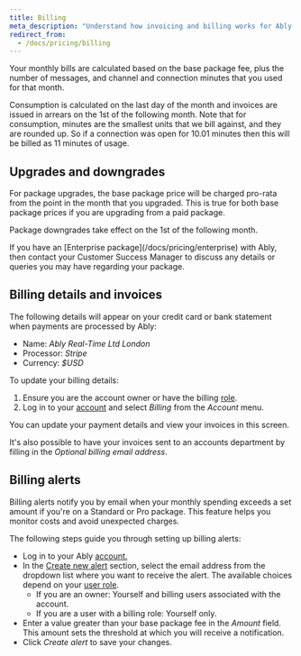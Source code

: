 ```yaml
---
title: Billing
meta_description: "Understand how invoicing and billing works for Ably packages."
redirect_from:
  - /docs/pricing/billing
---
```


Your monthly bills are calculated based on the base package fee, plus the number of messages, and channel and connection minutes that you used for that month.

Consumption is calculated on the last day of the month and invoices are issued in arrears on the 1st of the following month. Note that for consumption, minutes are the smallest units that we bill against, and they are rounded up. So if a connection was open for 10.01 minutes then this will be billed as 11 minutes of usage.

## Upgrades and downgrades <a id="package-changes"/>

For package upgrades, the base package price will be charged pro-rata from the point in the month that you upgraded. This is true for both base package prices if you are upgrading from a paid package.

Package downgrades take effect on the 1st of the following month.

<Aside data-type='note'>
If you have an [Enterprise package](/docs/pricing/enterprise) with Ably, then contact your Customer Success Manager to discuss any details or queries you may have regarding your package.
</Aside>

## Billing details and invoices <a id="billing"/>

The following details will appear on your credit card or bank statement when payments are processed by Ably:

* Name: *Ably Real-Time Ltd London*
* Processor: *Stripe*
* Currency: *$USD*

To update your billing details:

1. Ensure you are the account owner or have the billing [role](/docs/account/users).
2. Log in to your [account](https://ably.com/login) and select *Billing* from the *Account* menu.

You can update your payment details and view your invoices in this screen.

It's also possible to have your invoices sent to an accounts department by filling in the *Optional billing email address*.

## Billing alerts <a id="alerts"/>

Billing alerts notify you by email when your monthly spending exceeds a set amount if you're on a Standard or Pro package. This feature helps you monitor costs and avoid unexpected charges.

The following steps guide you through setting up billing alerts:

* Log in to your Ably [account.](https://ably.com/login)
* In the [Create new alert](https://ably.com/accounts/any/package#billing-alerts-section) section, select the email address from the dropdown list where you want to receive the alert. The available choices depend on your [user role](/docs/account/users#roles).
  * If you are an owner: Yourself and billing users associated with the account.
  * If you are a user with a billing role: Yourself only.
* Enter a value greater than your base package fee in the *Amount* field. This amount sets the threshold at which you will receive a notification.
* Click *Create alert* to save your changes.
